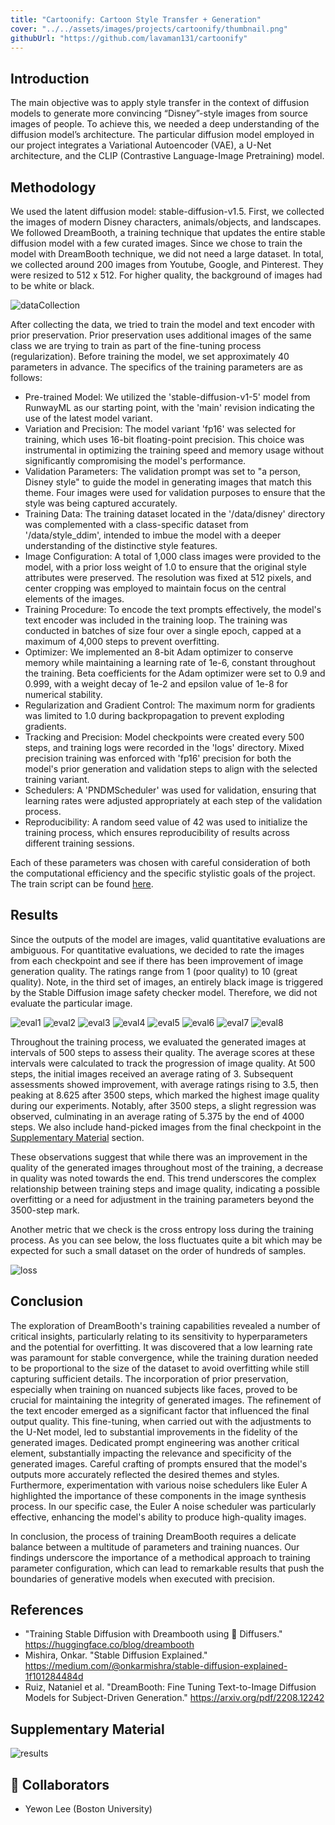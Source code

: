 ```yaml
---
title: "Cartoonify: Cartoon Style Transfer + Generation"
cover: "../../assets/images/projects/cartoonify/thumbnail.png"
githubUrl: "https://github.com/lavaman131/cartoonify"
---
```



## Introduction

The main objective was to apply style transfer in the context of diffusion models to generate more convincing “Disney”-style images from source images of people. To achieve this, we needed a deep understanding of the diffusion model’s architecture. The particular diffusion model employed in our project integrates a Variational Autoencoder (VAE), a U-Net architecture, and the CLIP (Contrastive Language-Image Pretraining) model.

## Methodology

We used the latent diffusion model: stable-diffusion-v1.5. First, we collected the images of modern Disney characters, animals/objects, and landscapes. We followed DreamBooth, a training technique that updates the entire stable diffusion model with a few curated images. Since we chose to train the model with DreamBooth technique, we did not need a large dataset. In total, we collected around 200 images from Youtube, Google, and Pinterest. They were resized to 512 x 512. For higher quality, the background of images had to be white or black.

<Image src={dataCollection} alt="dataCollection" />

After collecting the data, we tried to train the model and text encoder with prior preservation. Prior preservation uses additional images of the same class we are trying to train as part of the fine-tuning process (regularization). Before training the model, we set approximately 40 parameters in advance. The specifics of the training parameters are as follows:

* Pre-trained Model: We utilized the 'stable-diffusion-v1-5' model from RunwayML as our starting point, with the 'main' revision indicating the use of the latest model variant.
* Variation and Precision: The model variant 'fp16' was selected for training, which uses 16-bit floating-point precision. This choice was instrumental in optimizing the training speed and memory usage without significantly compromising the model's performance.
* Validation Parameters: The validation prompt was set to "a person, Disney style" to guide the model in generating images that match this theme. Four images were used for validation purposes to ensure that the style was being captured accurately.
* Training Data: The training dataset located in the '/data/disney' directory was complemented with a class-specific dataset from '/data/style_ddim', intended to imbue the model with a deeper understanding of the distinctive style features.
* Image Configuration: A total of 1,000 class images were provided to the model, with a prior loss weight of 1.0 to ensure that the original style attributes were preserved. The resolution was fixed at 512 pixels, and center cropping was employed to maintain focus on the central elements of the images.
* Training Procedure: To encode the text prompts effectively, the model's text encoder was included in the training loop. The training was conducted in batches of size four over a single epoch, capped at a maximum of 4,000 steps to prevent overfitting.
* Optimizer: We implemented an 8-bit Adam optimizer to conserve memory while maintaining a learning rate of 1e-6, constant throughout the training. Beta coefficients for the Adam optimizer were set to 0.9 and 0.999, with a weight decay of 1e-2 and epsilon value of 1e-8 for numerical stability.
* Regularization and Gradient Control: The maximum norm for gradients was limited to 1.0 during backpropagation to prevent exploding gradients.
* Tracking and Precision: Model checkpoints were created every 500 steps, and training logs were recorded in the 'logs' directory. Mixed precision training was enforced with 'fp16' precision for both the model's prior generation and validation steps to align with the selected training variant.
* Schedulers: A 'PNDMScheduler' was used for validation, ensuring that learning rates were adjusted appropriately at each step of the validation process.
* Reproducibility: A random seed value of 42 was used to initialize the training process, which ensures reproducibility of results across different training sessions.

Each of these parameters was chosen with careful consideration of both the computational efficiency and the specific stylistic goals of the project. The train script can be found [here](https://github.com/lavaman131/cartoonify/blob/main/tools/train_dreambooth.sh).

## Results

Since the outputs of the model are images, valid quantitative evaluations are ambiguous. For quantitative evaluations, we decided to rate the images from each checkpoint and see if there has been improvement of image generation quality. The ratings range from 1 (poor quality) to 10 (great quality). Note, in the third set of images, an entirely black image is triggered by the Stable Diffusion image safety checker model. Therefore, we did not evaluate the particular image.

<Image src={eval1} alt="eval1" />
<Image src={eval2} alt="eval2" />
<Image src={eval3} alt="eval3" />
<Image src={eval4} alt="eval4" />
<Image src={eval5} alt="eval5" />
<Image src={eval6} alt="eval6" />
<Image src={eval7} alt="eval7" />
<Image src={eval8} alt="eval8" />

Throughout the training process, we evaluated the generated images at intervals of 500 steps to assess their quality. The average scores at these intervals were calculated to track the progression of image quality. At 500 steps, the initial images received an average rating of 3. Subsequent assessments showed improvement, with average ratings rising to 3.5, then peaking at 8.625 after 3500 steps, which marked the highest image quality during our experiments. Notably, after 3500 steps, a slight regression was observed, culminating in an average rating of 5.375 by the end of 4000 steps. We also include hand-picked images from the final checkpoint in the [Supplementary Material](#supplementary-material) section.

These observations suggest that while there was an improvement in the quality of the generated images throughout most of the training, a decrease in quality was noted towards the end. This trend underscores the complex relationship between training steps and image quality, indicating a possible overfitting or a need for adjustment in the training parameters beyond the 3500-step mark.

Another metric that we check is the cross entropy loss during the training process. As you can see below, the loss fluctuates quite a bit which may be expected for such a small dataset on the order of hundreds of samples.

<Image src={loss} alt="loss" />

## Conclusion

The exploration of DreamBooth's training capabilities revealed a number of critical insights, particularly relating to its sensitivity to hyperparameters and the potential for overfitting. It was discovered that a low learning rate was paramount for stable convergence, while the training duration needed to be proportional to the size of the dataset to avoid overfitting while still capturing sufficient details. The incorporation of prior preservation, especially when training on nuanced subjects like faces, proved to be crucial for maintaining the integrity of generated images. The refinement of the text encoder emerged as a significant factor that influenced the final output quality. This fine-tuning, when carried out with the adjustments to the U-Net model, led to substantial improvements in the fidelity of the generated images. Dedicated prompt engineering was another critical element, substantially impacting the relevance and specificity of the generated images. Careful crafting of prompts ensured that the model's outputs more accurately reflected the desired themes and styles. Furthermore, experimentation with various noise schedulers like Euler A highlighted the importance of these components in the image synthesis process. In our specific case, the Euler A noise scheduler was particularly effective, enhancing the model's ability to produce high-quality images.

In conclusion, the process of training DreamBooth requires a delicate balance between a multitude of parameters and training nuances. Our findings underscore the importance of a methodical approach to training parameter configuration, which  can lead to remarkable results that push the boundaries of generative models when executed with precision.

## References

* "Training Stable Diffusion with Dreambooth using 🧨 Diffusers." https://huggingface.co/blog/dreambooth 
* Mishira, Onkar. "Stable Diffusion Explained." https://medium.com/@onkarmishra/stable-diffusion-explained-1f101284484d 
* Ruiz, Nataniel et al. "DreamBooth: Fine Tuning Text-to-Image Diffusion Models for Subject-Driven Generation." https://arxiv.org/pdf/2208.12242

## Supplementary Material

<Image src={results} alt="results" />

## 👥 Collaborators

* Yewon Lee (Boston University)